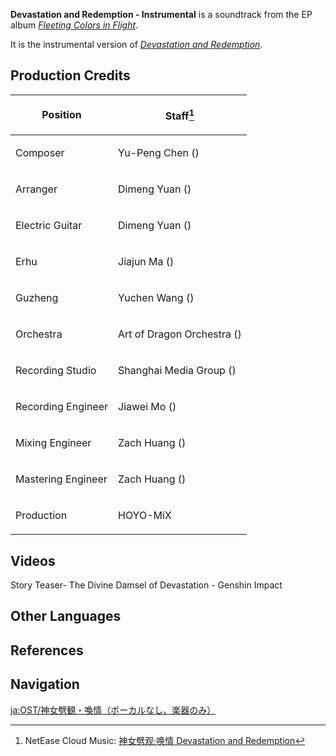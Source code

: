 {{Soundtrack Infobox
|title          =
|image          = Fleeting Colors in Flight (Album).png
|album          = Fleeting Colors in Flight (Album)
|releaseDate    = 2022-01-31
|disc           = 
|number         = 03
|featured       =
|featured2      =
|featured3      =
|featured_disc  =
|featured_disc2 =
|featured_disc3 =
|youtube_id     = uIsyvVKPXEE
|spotify_id     = 1VpfierMDOrmcWfoOsJr5V
|played_in      = Archon Quest
|during         = Animated cutscene in ''[[Where the Heart Finds Rest]]''
|domain         =
|previous       = Myriad of Lights
|next           = 
}}
'''Devastation and Redemption - Instrumental''' is a soundtrack from the EP album ''[[Fleeting Colors in Flight (Album)|Fleeting Colors in Flight]]''.

It is the instrumental version of ''[[Devastation and Redemption]]''.

==Production Credits==
{| class="wikitable" style="text-align:left; height:0.5em"
! Position
! Staff<ref>NetEase Cloud Music: [https://music.163.com/#/song?id=1910911958 神女劈观·唤情 Devastation and Redemption]</ref>
|-
! Composer
| Yu-Peng Chen ({{zh|陈致逸}})
|-
! Arranger
| Dimeng Yuan ({{zh|苑迪萌}})
|-
! Electric Guitar
| Dimeng Yuan ({{zh|苑迪萌}})
|-
! Erhu
| Jiajun Ma ({{zh|马稼骏}})
|-
! Guzheng
| Yuchen Wang ({{zh|王宇宸}})
|-
! Orchestra
| Art of Dragon Orchestra ({{zh|龙之艺交响乐团}})
|-
! Recording Studio
| Shanghai Media Group ({{zh|上海广播大厦}})
|-
! Recording Engineer
| Jiawei Mo ({{zh|莫家伟}})
|-
! Mixing Engineer
| Zach Huang ({{zh|黄巍}})
|-
! Mastering Engineer
| Zach Huang ({{zh|黄巍}})
|-
! Production
| HOYO-MiX
|}

==Videos==
<gallery>
Story Teaser- The Divine Damsel of Devastation - Genshin Impact
</gallery>

==Other Languages==
{{Other Languages
|en      = Devastation and Redemption - Instrumental
|zhs     = 神女劈观・唤情 (无人声纯器乐版)
|zhs_rm  = Shénnǚ Pīguàn - Huànqíng (Wúrénshēng Chúnqìyuè Bǎn)
|zht     = 神⼥劈觀・喚情 - 無人聲純器樂版
|zht_rm  = Shénnǚ Pīguàn - Huànqíng - Wúrénshēng Chúnqìyuè Bǎn
|zh_tl   = 
|tr      = 
|tr_tl   = 
|it      = 
|it_tl   = 
}}

==References==
{{Reflist}}

==Navigation==
{{Soundtrack Navbox|Fleeting Colors in Flight}}

[[ja:OST/神女劈観・喚情（ボーカルなし、楽器のみ）]]
